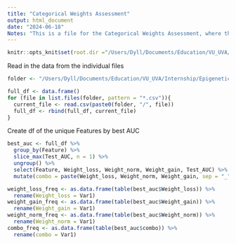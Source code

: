 ```yaml
---
title: "Categorical Weights Assessment"
output: html_document
date: "2024-06-18"
Notes: "This is a file for the Categorical Weights Assessment, where the weights of the categories are assessed and the results are presented in a table and visualized in a line plot."
---
```


```r
knitr::opts_knit$set(root.dir ="/Users/Dyll/Documents/Education/VU_UVA/Internship/Epigenetics/Janssen_Group-UMCUtrecht/Main_Project")
```

Read in the data from the individual files
```r
folder <- "/Users/Dyll/Documents/Education/VU_UVA/Internship/Epigenetics/Janssen_Group-UMCUtrecht/Main_Project/Data/Model_output/categorical"

full_df <- data.frame()
for (file in list.files(folder, pattern = "*.csv")){
  current_file <- read.csv(paste0(folder, "/", file))
  full_df <- rbind(full_df, current_file)
}
```

Create df of the unique Features by best AUC
```r
best_auc <- full_df %>% 
  group_by(Feature) %>%
  slice_max(Test_AUC, n = 1) %>%
  ungroup() %>% 
  select(Feature, Weight_loss, Weight_norm, Weight_gain, Test_AUC) %>% 
  mutate(combo = paste(Weight_loss, Weight_norm, Weight_gain, sep = "_")) 

weight_loss_freq <- as.data.frame(table(best_auc$Weight_loss)) %>% 
  rename(Weight_loss = Var1)
weight_gain_freq <- as.data.frame(table(best_auc$Weight_gain)) %>% 
  rename(Weight_gain = Var1)
weight_norm_freq <- as.data.frame(table(best_auc$Weight_norm)) %>% 
  rename(Weight_norm = Var1)
combo_freq <- as.data.frame(table(best_auc$combo)) %>%
  rename(combo = Var1)
```

